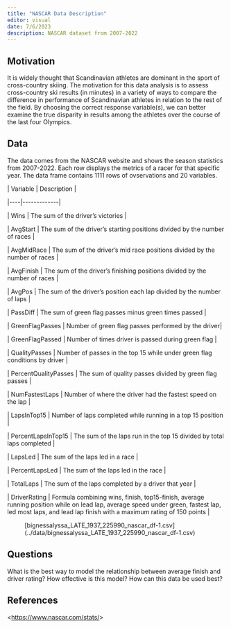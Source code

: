 ```yaml
---
title: "NASCAR Data Description"
editor: visual
date: 7/6/2023
description: NASCAR dataset from 2007-2022 
---
```


## Motivation

It is widely thought that Scandinavian athletes are dominant in the sport of cross-country skiing. The motivation for this data analysis is to assess cross-country ski results (in minutes) in a variety of ways to compare the difference in performance of Scandinavian athletes in relation to the rest of the field. By choosing the correct response variable(s), we can better examine the true disparity in results among the athletes over the course of the last four Olympics.

## Data

The data comes from the NASCAR website and shows the season statistics from 2007-2022. Each row displays the metrics of a racer for that specific year. The data frame contains 1111 rows of ovservations and 20 variables.

\| Variable \| Description \|

\|\-\-\--\|\-\-\-\-\-\-\-\-\-\-\-\--\|

\| Wins \| The sum of the driver's victories \|

\| AvgStart \| The sum of the driver's starting positions divided by the number of races \|

\| AvgMidRace \| The sum of the driver's mid race positions divided by the number of races \|

\| AvgFinish \| The sum of the driver's finishing positions divided by the number of races \|

\| AvgPos \| The sum of the driver's position each lap divided by the number of laps \|

\| PassDiff \| The sum of green flag passes minus green times passed \|

\| GreenFlagPasses \| Number of green flag passes performed by the driver\|

\| GreenFlagPassed \| Number of times driver is passed during green flag \|

\| QualityPasses \| Number of passes in the top 15 while under green flag conditions by driver \|

\| PercentQualityPasses \| The sum of quality passes divided by green flag passes \|

\| NumFastestLaps \| Number of where the driver had the fastest speed on the lap \|

\| LapsInTop15 \| Number of laps completed while running in a top 15 position \|

\| PercentLapsInTop15 \| The sum of the laps run in the top 15 divided by total laps completed \|

\| LapsLed \| The sum of the laps led in a race \|

\| PercentLapsLed \| The sum of the laps led in the race \|

\| TotalLaps \| The sum of the laps completed by a driver that year \|

\| DriverRating \| Formula combining wins, finish, top15-finish, average running position while on lead lap, average speed under green, fastest lap, led most laps, and lead lap finish with a maximum rating of 150 points \|

:   \[bignessalyssa_LATE_1937_225990_nascar_df-1.csv\](../data/bignessalyssa_LATE_1937_225990_nascar_df-1.csv)

## Questions

What is the best way to model the relationship between average finish and driver rating? How effective is this model? How can this data be used best?

## References

\<<https://www.nascar.com/stats/>\>
